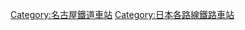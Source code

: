 {{DEFAULTSORT:Chikko}}

[[Category:名古屋鐵道車站|Category:名古屋鐵道車站]]
[[Category:日本各路線鐵路車站|Category:日本各路線鐵路車站]]